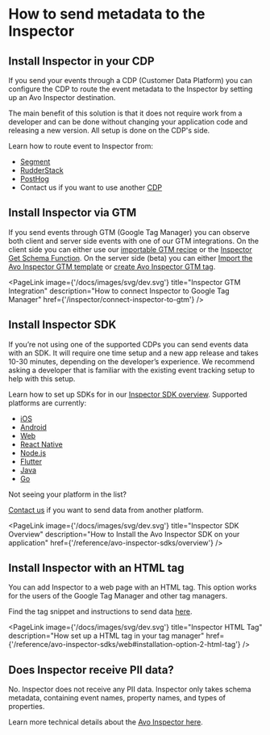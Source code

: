 
# How to send metadata to the Inspector

## Install Inspector in your CDP

If you send your events through a CDP (Customer Data Platform) you can configure the CDP to route the event metadata to the Inspector by setting up an Avo Inspector destination.

The main benefit of this solution is that it does not require work from a developer and can be done without changing your application code and releasing a new version. All setup is done on the CDP's side.

Learn how to route event to Inspector from:

- [Segment](/inspector/connect-inspector-to-segment)
- [RudderStack](/inspector/connect-inspector-to-rudderstack)
- [PostHog](/inspector/connect-inspector-to-posthog)
- Contact us if you want to use another [CDP](/help/troubleshooting)

<TwoCol>
  <PageLink
    image={'/docs/images/svg/dev.svg'}
    title="Inspector Segment Integration"
    description="How to connect Inspector to Segment"
    href={'//inspector/connect-inspector-to-segment'}
  />
  <PageLink
    image={'/docs/images/svg/dev.svg'}
    title="Inspector RudderStack Integration"
    description="How to connect Inspector to RudderStack"
    href={'/inspector/connect-inspector-to-rudderstack'}
  />
  <PageLink
    image={'/docs/images/svg/dev.svg'}
    title="Inspector PostHog Integration"
    description="How to connect Inspector to PostHog"
    href={'/inspector/connect-inspector-to-posthog'}
  />
</TwoCol>

## Install Inspector via GTM

If you send events through GTM (Google Tag Manager) you can observe both client and server side events with one of our GTM integrations. On the client side you can either use our [importable GTM recipe](/inspector/connect-inspector-to-gtm#importable-gtm-recipe) or the [Inspector Get Schema Function](/inspector/connect-inspector-to-gtm#inspector-get-schema-function). On the server side (beta) you can either [Import the Avo Inspector GTM template](/inspector/connect-inspector-to-gtm#import-avo-inspector-gtm-tag-template) or [create Avo Inspector GTM tag](/inspector/connect-inspector-to-gtm#create-avo-inspector-gtm-tag).

  <PageLink
    image={'/docs/images/svg/dev.svg'}
    title="Inspector GTM Integration"
    description="How to connect Inspector to Google Tag Manager"
    href={'/inspector/connect-inspector-to-gtm'}
  />

## Install Inspector SDK

If you’re not using one of the supported CDPs you can send events data with an SDK. It will require one time setup and a new app release and takes 10-30 minutes, depending on the developer’s experience. We recommend asking a developer that is familiar with the existing event tracking setup to help with this setup.

Learn how to set up SDKs for in our [Inspector SDK overview](/reference/avo-inspector-sdks/overview). Supported platforms are currently:

- [iOS](/implementation/inspector/sdk/ios)
- [Android](/implementation/inspector/sdk/android)
- [Web](/implementation/inspector/sdk/web)
- [React Native](/implementation/inspector/sdk/react-native)
- [Node.js](/implementation/inspector/sdk/node)
- [Flutter](/implementation/inspector/sdk/dart)
- [Java](/implementation/inspector/sdk/java)
- [Go](/implementation/inspector/sdk/go)

Not seeing your platform in the list?

[Contact us](/help/troubleshooting) if you want to send data from another platform.

  <PageLink
    image={'/docs/images/svg/dev.svg'}
    title="Inspector SDK Overview"
    description="How to Install the Avo Inspector SDK on your application"
    href={'/reference/avo-inspector-sdks/overview'}
  />

## Install Inspector with an HTML tag

You can add Inspector to a web page with an HTML tag. This option works for the users of the Google Tag Manager and other tag managers.

Find the tag snippet and instructions to send data [here](/implementation/inspector/sdk/web#installation-option-2-html-tag).

  <PageLink
    image={'/docs/images/svg/dev.svg'}
    title="Inspector HTML Tag"
    description="How set up a HTML tag in your tag manager"
    href={'/reference/avo-inspector-sdks/web#installation-option-2-html-tag'}
  />


## Does Inspector receive PII data?

No. Inspector does not receive any PII data. Inspector only takes schema metadata, containing event names, property names, and types of properties.

Learn more technical details about the [Avo Inspector here](/implementation/avo-inspector-overview).

